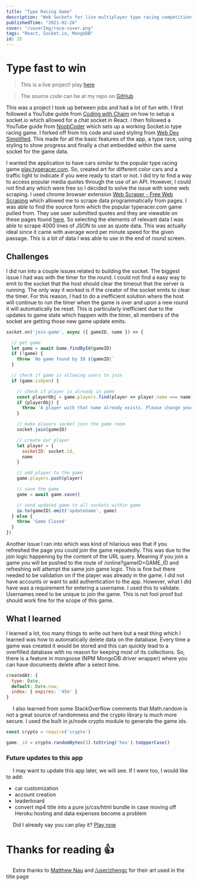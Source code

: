 ```yaml
---
title: "Type Racing Game"
description: "Web Sockets for live multiplayer type racing competitions."
publishedTime: "2021-02-26"
cover: "/coverImg/race-cover.png"
tags: "React, Socket.io, MongoDB"
id: 15
---
```


# Type fast to win
> This is a live project! play [here](https://p8.codabool.com)

> The source code can be at my repo on [GitHub](https://github.com/CodaBool/p08-type-racer)

This was a project I took up between jobs and had a lot of fun with. 
I first followed a YouTube guide from [Coding with Chaim](https://www.youtube.com/watch?v=E4V6nbP_NoQ) on how to setup a socket.io which allowed for a chat socket in React.
I then followed a YouTube guide from [NoobCoder](https://www.youtube.com/watch?v=YHmrPd5ZIuo) which sets up a working Socket.io type racing game. 
I forked off from his code and used styling from [Web Dev Simplified](https://www.youtube.com/watch?v=R-7eQIHRszQ).
This made for all the basic features of the app, a type race, using styling to show progress and finally a chat embedded within the same socket for the game data.

I wanted the application to have cars similar to the popular type racing game [play.typeracer.com](https://play.typeracer.com).
So, created art for different color cars and a traffic light to indicate if you were ready to start or not. 
I did try to find a way to access popular media quotes through the use of an API.
However, I could not find any which were free so I decided to solve the issue with some web scraping. 
I used chrome browser extension [Web Scraper - Free Web Scraping](https://chrome.google.com/webstore/detail/web-scraper-free-web-scra/jnhgnonknehpejjnehehllkliplmbmhn) which allowed me to scrape data programmatically from pages.
I was able to find the source form which the popular typeracer.com game pulled from. 
They use user submitted quotes and they are viewable on these pages found [here](https://data.typeracer.com/pit/text_info?id=4790331).
So selecting the elements of relevant data I was able to scrape 4000 lines of JSON to use as quote data. 
This was actually ideal since it came with average word per minute speed for the given passage.
This is a bit of data I was able to use in the end of round screen. 

## Challenges
I did run into a couple issues related to building the socket. 
The biggest issue I had was with the timer for the round. 
I could not find a easy way to emit to the socket that the host should clear the timeout that the server is running. 
The only way it worked is if the creator of the socket emits to clear the timer. 
For this reason, I had to do a inefficient solution where the host will continue to run the timer when the game is over and upon a new round it will automatically be reset.
This is particularly inefficient due to the updates to game state which happen with the timer, all members of the socket are getting those new game update emits.

```js
socket.on('join-game', async ({ gameID, name }) => {

  // get game
  let game = await Game.findById(gameID)
  if (!game) {
    throw `No game found by ID ${gameID}`
  }

  // check if game is allowing users to join
  if (game.isOpen) {

    // check if player is already in game
    const playerObj = game.players.find(player => player.name === name)
    if (playerObj) {
      throw 'A player with that name already exists. Please change your name and try again or create a new game.'
    }

    // make players socket join the game room
    socket.join(gameID)

    // create our player
    let player = {
      socketID: socket.id,
      name
    }

    // add player to the game
    game.players.push(player)

    // save the game
    game = await game.save()

    // send updated game to all sockets within game
    io.to(gameID).emit('updateGame', game)
  } else {
    throw 'Game Closed'
  }
})
```

Another issue I ran into which was kind of hilarious was that if you refreshed the page you could join the game repeatedly.
This was due to the join logic happening by the content of the URL query. 
Meaning if you join a game you will be pushed to the route of /online?gameID=GAME_ID and refreshing will attempt the same join game logic.
This is fine but there needed to be validation on if the player was already in the game. 
I did not have accounts or want to add authentication to the app. 
However, what I did have was a requirement for entering a username. 
I used this to validate. Usernames need to be unique to join the game.
This is not fool proof but should work fine for the scope of this game. 

## What I learned
I learned a lot, too many things to write out here but a neat thing which I learned was how to automatically delete data on the database.
Every time a game was created it would be stored and this can quickly lead to a overfilled database with no reason for keeping most of its collections.
So, there is a feature in mongoose (NPM MongoDB driver wrapper) where you can have documents delete after a select time.

```js
createdAt: {
  type: Date,
  default: Date.now,
  index: { expires: '45m' }
}
```

&emsp;
I also learned from some StackOverflow comments that Math.random is not a great source of randomness and the crypto library is much more secure.
I used the built in js/node crypto module to generate the game ids. 

```js
const crypto = require('crypto')

game._id = crypto.randomBytes(3).toString('hex').toUpperCase()
```


### Future updates to this app
&emsp;
I may want to update this app later, we will see.
If I were too, I would like to add:
- car customization
- account creation
- leaderboard
- convert mp4 title into a pure js/css/html bundle in case moving off Heroku hosting and data expenses become a problem 


&emsp;
Did I already say you can play it? [Play now](https://p8.codabool.com)
# Thanks for reading 👍
&emsp;
Extra thanks to [Matthew Nau](https://github.com/matthewnau/keyboard) and [/user/zhengc](https://www.reddit.com/user/zhengc) for their art used in the title page